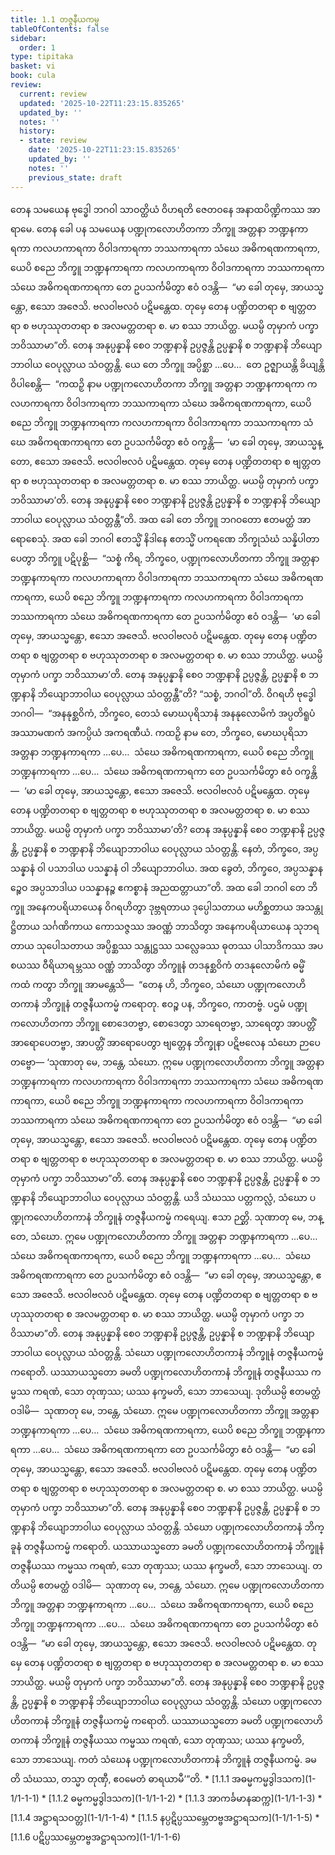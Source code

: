 ```yaml
---
title: 1.1 တဇ္ဇနီယကမ္မ
tableOfContents: false
sidebar:
  order: 1
type: tipitaka
basket: vi
book: cula
review:
  current: review
  updated: '2025-10-22T11:23:15.835265'
  updated_by: ''
  notes: ''
  history:
  - state: review
    date: '2025-10-22T11:23:15.835265'
    updated_by: ''
    notes: ''
    previous_state: draft
---
```



<ReviewStatus review={frontmatter.review} showDetails={true} />

<HypothesisAnnotation frontmatter={frontmatter} />

<DynamicBreadcrumb />

<Division number="1" book="cula" e="ch" v="4" p="1">

<Paragraph number="2" book="cula">
တေန သမယေန ဗုဒ္ဓေါ ဘဂဝါ သာဝတ္ထိယံ ဝိဟရတိ ဇေတဝနေ အနာထပိဏ္ဍိကဿ အာရာမေ. တေန ခေါ ပန သမယေန ပဏ္ဍုကလောဟိတကာ ဘိက္ခူ အတ္တနာ ဘဏ္ဍနကာရကာ ကလဟကာရကာ ဝိဝါဒကာရကာ ဘဿကာရကာ သံဃေ အဓိကရဏကာရကာ, ယေပိ စညေ ဘိက္ခူ ဘဏ္ဍနကာရကာ ကလဟကာရကာ ဝိဝါဒကာရကာ ဘဿကာရကာ သံဃေ အဓိကရဏကာရကာ တေ ဥပသင်္ကမိတွာ ဧဝံ ဝဒန္တိ—  “မာ ခေါ တုမှေ, အာယသ္မန္တော, ဧသော အဇေသိ. ဗလဝါဗလဝံ ပဋိမန္တေထ. တုမှေ တေန ပဏ္ဍိတတရာ စ ဗျတ္တတရာ စ ဗဟုဿုတတရာ စ အလမတ္တတရာ စ. မာ စဿ ဘာယိတ္ထ. မယမ္ပိ တုမှာကံ ပက္ခာ ဘဝိဿာမာ”တိ. တေန အနုပ္ပန္နာနိ စေဝ ဘဏ္ဍနာနိ ဥပ္ပဇ္ဇန္တိ ဥပ္ပန္နာနိ စ ဘဏ္ဍနာနိ ဘိယျောဘာဝါယ ဝေပုလ္လာယ သံဝတ္တန္တိ. ယေ တေ ဘိက္ခူ အပ္ပိစ္ဆာ …ပေ…  တေ ဥဇ္ဈာယန္တိ ခိယျန္တိ ဝိပါစေန္တိ—  “ကထဉှိ နာမ ပဏ္ဍုကလောဟိတကာ ဘိက္ခူ အတ္တနာ ဘဏ္ဍနကာရကာ ကလဟကာရကာ ဝိဝါဒကာရကာ ဘဿကာရကာ သံဃေ အဓိကရဏကာရကာ, ယေပိ စညေ ဘိက္ခူ ဘဏ္ဍနကာရကာ ကလဟကာရကာ ဝိဝါဒကာရကာ ဘဿကာရကာ သံဃေ အဓိကရဏကာရကာ တေ ဥပသင်္ကမိတွာ ဧဝံ ဝက္ခန္တိ—  ‘မာ ခေါ တုမှေ, အာယသ္မန္တော, ဧသော အဇေသိ. ဗလဝါဗလဝံ ပဋိမန္တေထ. တုမှေ တေန ပဏ္ဍိတတရာ စ ဗျတ္တတရာ စ ဗဟုဿုတတရာ စ အလမတ္တတရာ စ. မာ စဿ ဘာယိတ္ထ. မယမ္ပိ တုမှာကံ ပက္ခာ ဘဝိဿာမာ’တိ. တေန အနုပ္ပန္နာနိ စေဝ ဘဏ္ဍနာနိ ဥပ္ပဇ္ဇန္တိ ဥပ္ပန္နာနိ စ ဘဏ္ဍနာနိ ဘိယျောဘာဝါယ ဝေပုလ္လာယ သံဝတ္တန္တီ”တိ.


</Paragraph>

</Division>
<Division number="2" book="cula" e="ch" v="4" p="2">

<Paragraph number="3" book="cula">
အထ ခေါ တေ ဘိက္ခူ ဘဂဝတော ဧတမတ္ထံ အာရောစေသုံ. အထ ခေါ ဘဂဝါ ဧတသ္မိံ နိဒါနေ ဧတသ္မိံ ပကရဏေ ဘိက္ခုသံဃံ သန္နိပါတာပေတွာ ဘိက္ခူ ပဋိပုစ္ဆိ—  “သစ္စံ ကိရ, ဘိက္ခဝေ, ပဏ္ဍုကလောဟိတကာ ဘိက္ခူ အတ္တနာ ဘဏ္ဍနကာရကာ ကလဟကာရကာ ဝိဝါဒကာရကာ ဘဿကာရကာ သံဃေ အဓိကရဏကာရကာ, ယေပိ စညေ ဘိက္ခူ ဘဏ္ဍနကာရကာ ကလဟကာရကာ ဝိဝါဒကာရကာ ဘဿကာရကာ သံဃေ အဓိကရဏကာရကာ တေ ဥပသင်္ကမိတွာ ဧဝံ ဝဒန္တိ—  ‘မာ ခေါ တုမှေ, အာယသ္မန္တော, ဧသော အဇေသိ. ဗလဝါဗလဝံ ပဋိမန္တေထ. တုမှေ တေန ပဏ္ဍိတတရာ စ ဗျတ္တတရာ စ ဗဟုဿုတတရာ စ အလမတ္တတရာ စ. မာ စဿ ဘာယိတ္ထ. မယမ္ပိ တုမှာကံ ပက္ခာ ဘဝိဿာမာ’တိ. တေန အနုပ္ပန္နာနိ စေဝ ဘဏ္ဍနာနိ ဥပ္ပဇ္ဇန္တိ, ဥပ္ပန္နာနိ စ ဘဏ္ဍနာနိ ဘိယျောဘာဝါယ ဝေပုလ္လာယ သံဝတ္တန္တီ”တိ? “သစ္စံ, ဘဂဝါ”တိ. ဝိဂရဟိ ဗုဒ္ဓေါ ဘဂဝါ—  “အနနုစ္ဆဝိကံ, ဘိက္ခဝေ, တေသံ မောဃပုရိသာနံ အနနုလောမိကံ အပ္ပတိရူပံ အဿာမဏကံ အကပ္ပိယံ အကရဏီယံ. ကထဉှိ နာမ တေ, ဘိက္ခဝေ, မောဃပုရိသာ အတ္တနာ ဘဏ္ဍနကာရကာ …ပေ…  သံဃေ အဓိကရဏကာရကာ, ယေပိ စညေ ဘိက္ခူ ဘဏ္ဍနကာရကာ …ပေ…  သံဃေ အဓိကရဏကာရကာ တေ ဥပသင်္ကမိတွာ ဧဝံ ဝက္ခန္တိ—  ‘မာ ခေါ တုမှေ, အာယသ္မန္တော, ဧသော အဇေသိ. ဗလဝါဗလဝံ ပဋိမန္တေထ. တုမှေ တေန ပဏ္ဍိတတရာ စ ဗျတ္တတရာ စ ဗဟုဿုတတရာ စ အလမတ္တတရာ စ. မာ စဿ ဘာယိတ္ထ. မယမ္ပိ တုမှာကံ ပက္ခာ ဘဝိဿာမာ’တိ? တေန အနုပ္ပန္နာနိ စေဝ ဘဏ္ဍနာနိ ဥပ္ပဇ္ဇန္တိ, ဥပ္ပန္နာနိ စ ဘဏ္ဍနာနိ ဘိယျောဘာဝါယ ဝေပုလ္လာယ သံဝတ္တန္တိ. နေတံ, ဘိက္ခဝေ, အပ္ပသန္နာနံ ဝါ ပသာဒါယ ပသန္နာနံ ဝါ ဘိယျောဘာဝါယ. အထ ခွေတံ, ဘိက္ခဝေ, အပ္ပသန္နာနဉ္စေဝ အပ္ပသာဒါယ ပသန္နာနဉ္စ ဧကစ္စာနံ အညထတ္တာယာ”တိ.


</Paragraph>

<Paragraph number="4" book="cula">
အထ ခေါ ဘဂဝါ တေ ဘိက္ခူ အနေကပရိယာယေန ဝိဂရဟိတွာ ဒုဗ္ဘရတာယ ဒုပ္ပေါသတာယ မဟိစ္ဆတာယ အသန္တုဋ္ဌိတာယ သင်္ဂဏိကာယ ကောသဇ္ဇဿ အဝဏ္ဏံ ဘာသိတွာ အနေကပရိယာယေန သုဘရတာယ သုပေါသတာယ အပ္ပိစ္ဆဿ သန္တုဋ္ဌဿ သလ္လေခဿ ဓုတဿ ပါသာဒိကဿ အပစယဿ ဝီရိယာရမ္ဘဿ ဝဏ္ဏံ ဘာသိတွာ ဘိက္ခူနံ တဒနုစ္ဆဝိကံ တဒနုလောမိကံ ဓမ္မိံ ကထံ ကတွာ ဘိက္ခူ အာမန္တေသိ—  “တေန ဟိ, ဘိက္ခဝေ, သံဃော ပဏ္ဍုကလောဟိတကာနံ ဘိက္ခူနံ တဇ္ဇနီယကမ္မံ ကရောတု. ဧဝဉ္စ ပန, ဘိက္ခဝေ, ကာတဗ္ဗံ. ပဌမံ ပဏ္ဍုကလောဟိတကာ ဘိက္ခူ စောဒေတဗ္ဗာ, စောဒေတွာ သာရေတဗ္ဗာ, သာရေတွာ အာပတ္တိံ အာရောပေတဗ္ဗာ, အာပတ္တိံ အာရောပေတွာ ဗျတ္တေန ဘိက္ခုနာ ပဋိဗလေန သံဃော ဉာပေတဗ္ဗော—


</Paragraph>

</Division>
<Division number="3" book="cula" e="ch" v="4" p="3">

<Paragraph number="5" book="cula">
‘သုဏာတု မေ, ဘန္တေ, သံဃော. ဣမေ ပဏ္ဍုကလောဟိတကာ ဘိက္ခူ အတ္တနာ ဘဏ္ဍနကာရကာ ကလဟကာရကာ ဝိဝါဒကာရကာ ဘဿကာရကာ သံဃေ အဓိကရဏကာရကာ, ယေပိ စညေ ဘိက္ခူ ဘဏ္ဍနကာရကာ ကလဟကာရကာ ဝိဝါဒကာရကာ ဘဿကာရကာ သံဃေ အဓိကရဏကာရကာ တေ ဥပသင်္ကမိတွာ ဧဝံ ဝဒန္တိ—  “မာ ခေါ တုမှေ, အာယသ္မန္တော, ဧသော အဇေသိ. ဗလဝါဗလဝံ ပဋိမန္တေထ. တုမှေ တေန ပဏ္ဍိတတရာ စ ဗျတ္တတရာ စ ဗဟုဿုတတရာ စ အလမတ္တတရာ စ. မာ စဿ ဘာယိတ္ထ. မယမ္ပိ တုမှာကံ ပက္ခာ ဘဝိဿာမာ”တိ. တေန အနုပ္ပန္နာနိ စေဝ ဘဏ္ဍနာနိ ဥပ္ပဇ္ဇန္တိ, ဥပ္ပန္နာနိ စ ဘဏ္ဍနာနိ ဘိယျောဘာဝါယ ဝေပုလ္လာယ သံဝတ္တန္တိ. ယဒိ သံဃဿ ပတ္တကလ္လံ, သံဃော ပဏ္ဍုကလောဟိတကာနံ ဘိက္ခူနံ တဇ္ဇနီယကမ္မံ ကရေယျ. ဧသာ ဉတ္တိ.


</Paragraph>

<Paragraph number="6" book="cula">
သုဏာတု မေ, ဘန္တေ, သံဃော. ဣမေ ပဏ္ဍုကလောဟိတကာ ဘိက္ခူ အတ္တနာ ဘဏ္ဍနကာရကာ …ပေ…  သံဃေ အဓိကရဏကာရကာ, ယေပိ စညေ ဘိက္ခူ ဘဏ္ဍနကာရကာ …ပေ…  သံဃေ အဓိကရဏကာရကာ တေ ဥပသင်္ကမိတွာ ဧဝံ ဝဒန္တိ—  “မာ ခေါ တုမှေ, အာယသ္မန္တော, ဧသော အဇေသိ. ဗလဝါဗလဝံ ပဋိမန္တေထ. တုမှေ တေန ပဏ္ဍိတတရာ စ ဗျတ္တတရာ စ ဗဟုဿုတတရာ စ အလမတ္တတရာ စ. မာ စဿ ဘာယိတ္ထ. မယမ္ပိ တုမှာကံ ပက္ခာ ဘဝိဿာမာ”တိ. တေန အနုပ္ပန္နာနိ စေဝ ဘဏ္ဍနာနိ ဥပ္ပဇ္ဇန္တိ, ဥပ္ပန္နာနိ စ ဘဏ္ဍနာနိ ဘိယျောဘာဝါယ ဝေပုလ္လာယ သံဝတ္တန္တိ. သံဃော ပဏ္ဍုကလောဟိတကာနံ ဘိက္ခူနံ တဇ္ဇနီယကမ္မံ ကရောတိ. ယဿာယသ္မတော ခမတိ ပဏ္ဍုကလောဟိတကာနံ ဘိက္ခူနံ တဇ္ဇနီယဿ ကမ္မဿ ကရဏံ, သော တုဏှဿ; ယဿ နက္ခမတိ, သော ဘာသေယျ.


</Paragraph>

<Paragraph number="7" book="cula">
ဒုတိယမ္ပိ ဧတမတ္ထံ ဝဒါမိ—  သုဏာတု မေ, ဘန္တေ, သံဃော. ဣမေ ပဏ္ဍုကလောဟိတကာ ဘိက္ခူ အတ္တနာ ဘဏ္ဍနကာရကာ …ပေ…  သံဃေ အဓိကရဏကာရကာ, ယေပိ စညေ ဘိက္ခူ ဘဏ္ဍနကာရကာ …ပေ…  သံဃေ အဓိကရဏကာရကာ တေ ဥပသင်္ကမိတွာ ဧဝံ ဝဒန္တိ—  “မာ ခေါ တုမှေ, အာယသ္မန္တော, ဧသော အဇေသိ. ဗလဝါဗလဝံ ပဋိမန္တေထ. တုမှေ တေန ပဏ္ဍိတတရာ စ ဗျတ္တတရာ စ ဗဟုဿုတတရာ စ အလမတ္တတရာ စ. မာ စဿ ဘာယိတ္ထ. မယမ္ပိ တုမှာကံ ပက္ခာ ဘဝိဿာမာ”တိ. တေန အနုပ္ပန္နာနိ စေဝ ဘဏ္ဍနာနိ ဥပ္ပဇ္ဇန္တိ, ဥပ္ပန္နာနိ စ ဘဏ္ဍနာနိ ဘိယျောဘာဝါယ ဝေပုလ္လာယ သံဝတ္တန္တိ. သံဃော ပဏ္ဍုကလောဟိတကာနံ ဘိက္ခူနံ တဇ္ဇနီယကမ္မံ ကရောတိ. ယဿာယသ္မတော ခမတိ ပဏ္ဍုကလောဟိတကာနံ ဘိက္ခူနံ တဇ္ဇနီယဿ ကမ္မဿ ကရဏံ, သော တုဏှဿ; ယဿ နက္ခမတိ, သော ဘာသေယျ.


</Paragraph>

<Paragraph number="8" book="cula">
တတိယမ္ပိ ဧတမတ္ထံ ဝဒါမိ—  သုဏာတု မေ, ဘန္တေ, သံဃော. ဣမေ ပဏ္ဍုကလောဟိတကာ ဘိက္ခူ အတ္တနာ ဘဏ္ဍနကာရကာ …ပေ…  သံဃေ အဓိကရဏကာရကာ, ယေပိ စညေ ဘိက္ခူ ဘဏ္ဍနကာရကာ …ပေ…  သံဃေ အဓိကရဏကာရကာ တေ ဥပသင်္ကမိတွာ ဧဝံ ဝဒန္တိ—  “မာ ခေါ တုမှေ, အာယသ္မန္တော, ဧသော အဇေသိ. ဗလဝါဗလဝံ ပဋိမန္တေထ. တုမှေ တေန ပဏ္ဍိတတရာ စ ဗျတ္တတရာ စ ဗဟုဿုတတရာ စ အလမတ္တတရာ စ. မာ စဿ ဘာယိတ္ထ. မယမ္ပိ တုမှာကံ ပက္ခာ ဘဝိဿာမာ”တိ. တေန အနုပ္ပန္နာနိ စေဝ ဘဏ္ဍနာနိ ဥပ္ပဇ္ဇန္တိ, ဥပ္ပန္နာနိ စ ဘဏ္ဍနာနိ ဘိယျောဘာဝါယ ဝေပုလ္လာယ သံဝတ္တန္တိ. သံဃော ပဏ္ဍုကလောဟိတကာနံ ဘိက္ခူနံ တဇ္ဇနီယကမ္မံ ကရောတိ. ယဿာယသ္မတော ခမတိ ပဏ္ဍုကလောဟိတကာနံ ဘိက္ခူနံ တဇ္ဇနီယဿ ကမ္မဿ ကရဏံ, သော တုဏှဿ; ယဿ နက္ခမတိ, သော ဘာသေယျ.


</Paragraph>

<Paragraph number="9" book="cula">
ကတံ သံဃေန ပဏ္ဍုကလောဟိတကာနံ ဘိက္ခူနံ တဇ္ဇနီယကမ္မံ. ခမတိ သံဃဿ, တသ္မာ တုဏှီ, ဧဝမေတံ ဓာရယာမီ’”တိ.

</Paragraph>
</Division>

<TableOfContents book="cula" section="1.1">
* [1.1.1 အဓမ္မကမ္မဒွါဒသက](1-1/1-1-1)
* [1.1.2 ဓမ္မကမ္မဒွါဒသက](1-1/1-1-2)
* [1.1.3 အာကင်္ခမာနဆက္က](1-1/1-1-3)
* [1.1.4 အဋ္ဌာရသဝတ္တ](1-1/1-1-4)
* [1.1.5 နပ္ပဋိပ္ပဿမ္ဘေတဗ္ဗအဋ္ဌာရသက](1-1/1-1-5)
* [1.1.6 ပဋိပ္ပဿမ္ဘေတဗ္ဗအဋ္ဌာရသက](1-1/1-1-6)
</TableOfContents>